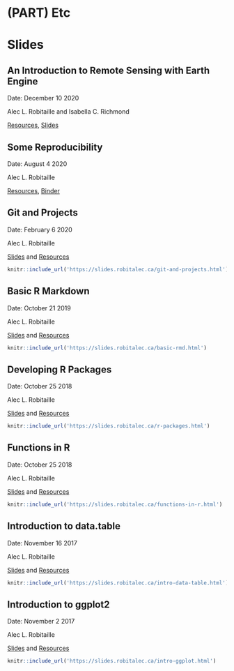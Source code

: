 # (PART) Etc {-}

# Slides

## An Introduction to Remote Sensing with Earth Engine

Date: December 10 2020 

Alec L. Robitaille and Isabella C. Richmond

[Resources](https://github.com/robitalec/workshops/tree/master/ee), [Slides](https://slides.robitalec.ca/ee.html)


## Some Reproducibility

Date: August 4 2020

Alec L. Robitaille

[Resources](https://github.com/robitalec/workshops/tree/master/some-reproducibility), [Binder](https://mybinder.org/v2/gl/robit.a%2Fsome-reproducibility-example/master?urlpath=rstudio)


## Git and Projects

Date: February 6 2020

Alec L. Robitaille

[Slides](https://slides.robitalec.ca/git-and-projects.html) and  [Resources](https://gitlab.com/robit.a/workshops/-/archive/master/workshops-master.zip?path=git-and-projects)

```r
knitr::include_url('https://slides.robitalec.ca/git-and-projects.html')
```

## Basic R Markdown
Date: October 21 2019

Alec L. Robitaille

[Slides](https://slides.robitalec.ca/basic-rmd.html) and  [Resources](https://gitlab.com/robit.a/workshops/-/archive/master/workshops-master.zip?path=basic-rmd)

```r
knitr::include_url('https://slides.robitalec.ca/basic-rmd.html')
```


## Developing R Packages
Date: October 25 2018

Alec L. Robitaille

[Slides](https://slides.robitalec.ca/r-packages.html) and   [Resources](https://gitlab.com/robit.a/workshops/-/archive/master/workshops-master.zip?path=r-packages)

```r
knitr::include_url('https://slides.robitalec.ca/r-packages.html')
```


## Functions in R
Date: October 25 2018

Alec L. Robitaille

[Slides](https://slides.robitalec.ca/functions-in-r.html) and  [Resources](https://gitlab.com/robit.a/workshops/-/archive/master/workshops-master.zip?path=functions-in-r)

```r
knitr::include_url('https://slides.robitalec.ca/functions-in-r.html')
```

## Introduction to data.table
Date: November 16 2017

Alec L. Robitaille

[Slides](https://slides.robitalec.ca/intro-data-table.html) and  [Resources](https://gitlab.com/robit.a/workshops/-/archive/master/workshops-master.zip?path=intro-data-table)

```r
knitr::include_url('https://slides.robitalec.ca/intro-data-table.html')
```

## Introduction to ggplot2
Date: November 2 2017

Alec L. Robitaille

[Slides](https://slides.robitalec.ca/intro-ggplot.html) and  [Resources](https://gitlab.com/robit.a/workshops/-/archive/master/workshops-master.zip?path=intro-ggplot)

```r
knitr::include_url('https://slides.robitalec.ca/intro-ggplot.html')
```

